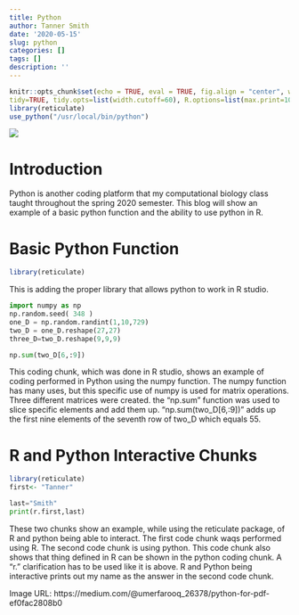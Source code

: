 ```yaml
---
title: Python
author: Tanner Smith
date: '2020-05-15'
slug: python
categories: []
tags: []
description: ''
---
```

```r
knitr::opts_chunk$set(echo = TRUE, eval = TRUE, fig.align = "center", warning = F, message = F,
tidy=TRUE, tidy.opts=list(width.cutoff=60), R.options=list(max.print=100))
library(reticulate)
use_python("/usr/local/bin/python")
```
![](/blog/2020-05-15-python_files/python.jpeg)

# Introduction
Python is another coding platform that my computational biology class taught throughout the spring 2020 semester. This blog will show an example of a basic python function and the ability to use python in R.

# Basic Python Function
```r
library(reticulate)
```
This is adding the proper library that allows python to work in R studio.


```python
import numpy as np
np.random.seed( 348 )
one_D = np.random.randint(1,10,729)
two_D = one_D.reshape(27,27)
three_D=two_D.reshape(9,9,9)

np.sum(two_D[6,:9])
```
This coding chunk, which was done in R studio, shows an example of coding performed in Python using the numpy function. The numpy function has many uses, but this specific use of numpy is used for matrix operations. Three different matrices were created. the "np.sum" function was used to slice specific elements and add them up. "np.sum(two_D[6,:9])" adds up the first nine elements of the seventh row of two_D which equals 55. 

# R and Python Interactive Chunks
```r
library(reticulate)
first<- "Tanner"
```

```python
last="Smith"
print(r.first,last)
```
These two chunks show an example, while using the reticulate package, of R and python being able to interact. The first code chunk waqs performed using R. The second code chunk is using python. This code chunk also shows that thing defined in R can be shown in the python coding chunk. A "r." clarification has to be used like it is above. R and Python being interactive prints out my name as the answer in the second code chunk. 


Image URL: https://medium.com/@umerfarooq_26378/python-for-pdf-ef0fac2808b0